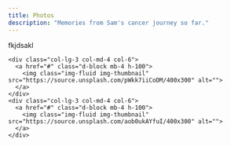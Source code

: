 ```yaml
---
title: Photos
description: "Memories from Sam's cancer journey so far."
---
```


fkjdsakl

<div class="row text-center text-lg-start">
    <div class="col-lg-3 col-md-4 col-6">
      <a href="#" class="d-block mb-4 h-100">
        <img class="img-fluid img-thumbnail" src="https://source.unsplash.com/pWkk7iiCoDM/400x300" alt="">
      </a>
    </div>
    <div class="col-lg-3 col-md-4 col-6">
      <a href="#" class="d-block mb-4 h-100">
        <img class="img-fluid img-thumbnail" src="https://source.unsplash.com/aob0ukAYfuI/400x300" alt="">
      </a>
    </div>
</div>